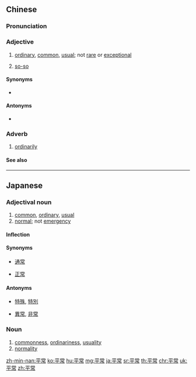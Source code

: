==Chinese==
{{zh-forms}}

===Pronunciation===
{{zh-pron
|m=píngcháng
|c=ping4 soeng4
|h=pfs=phìn-sòng
|mn=qz,tw,xm:pêng-siông/twvk,zz:pêng-siâng
|ma=Zh-píngcháng.ogg
|cat=a,adv
}}

===Adjective===
{{zh-adj}}

# [[ordinary]], [[common]], [[usual]]; not [[rare]] or [[exceptional]]
# {{lb|zh|euphemistic}} [[so-so]]

====Synonyms====
* {{zh-l|通常}}

====Antonyms====
* {{zh-l|特殊}}

===Adverb===
{{zh-adv}}

# [[ordinarily]]

====See also====
{{CJKV||へいじょう|평상|bình thường}}

----

==Japanese==
{{ja-kanjitab|へい|じょう|yomi=on}}

===Adjectival noun===
{{ja-adj|decl=na|へいじょう}}

# [[common]], [[ordinary]], [[usual]]
# [[normal]]; not [[emergency]]

====Inflection====
{{ja-na|へいじょう}}

====Synonyms====
* {{sense|ordinary}} [[通常]]
* {{sense|normal}} [[正常]]

====Antonyms====
* {{sense|ordinary}} [[特殊]], [[特別]]
* {{sense|normal}} [[異常]], [[非常]]

===Noun===
{{ja-noun|へいじょう}}

# [[commonness]], [[ordinariness]], [[usuality]]
# [[normality]]

[[zh-min-nan:平常]]
[[ko:平常]]
[[hu:平常]]
[[mg:平常]]
[[ja:平常]]
[[sr:平常]]
[[th:平常]]
[[chr:平常]]
[[uk:平常]]
[[zh:平常]]